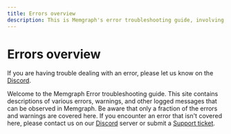 ```yaml
---
title: Errors overview
description: This is Memgraph's error troubleshooting guide, involving descriptions of error types, warnings, and other logged messages that can be observed in Memgraph. 
---
```



# Errors overview

<Callout type="info">
If you are having trouble dealing with an error, please let us know on the <a href="https://www.discord.gg/memgraph"
target="_blank">Discord</a>.
</Callout>

Welcome to the Memgraph Error troubleshooting guide. This site contains
descriptions of various errors, warnings, and other logged messages that can be
observed in Memgraph. Be aware that only a fraction of the errors and warnings
are covered here. If you encounter an error that isn't covered here, please
contact us on our [Discord](https://www.discord.gg/memgraph) server or
submit a [Support ticket](https://support.memgraph.com).
